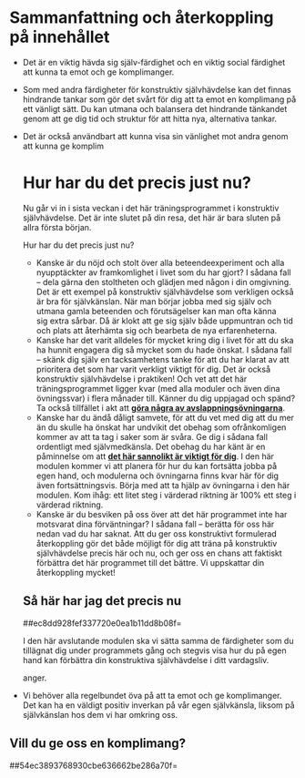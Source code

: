 # Sammanfattning och återkoppling på innehållet

-   Det är en viktig hävda sig själv-färdighet och en viktig social
    färdighet att kunna ta emot och ge komplimanger.

-   Som med andra färdigheter för konstruktiv självhävdelse kan det
    finnas hindrande tankar som gör det svårt för dig att ta emot en
    komplimang på ett vänligt sätt. Du kan utmana och balansera det
    hindrande tänkandet genom att ge dig tid och struktur för att hitta
    nya, alternativa tankar.

-   Det är också användbart att kunna visa sin vänlighet mot andra genom
    att kunna ge komplim

    # Hur har du det precis just nu?

    Nu går vi in i sista veckan i det här träningsprogrammet i
    konstruktiv självhävdelse. Det är inte slutet på din resa, det här
    är bara sluten på allra första början.

    Hur har du det precis just nu?

    -   Kanske är du nöjd och stolt över alla beteendeexperiment och
        alla nyupptäckter av framkomlighet i livet som du har gjort? I
        sådana fall -- dela gärna den stoltheten och glädjen med någon i
        din omgivning. Det är ett exempel på konstruktiv självhävdelse
        som verkligen också är bra för självkänslan. När man börjar
        jobba med sig själv och utmana gamla beteenden och förutsägelser
        kan man ofta känna sig extra sårbar. Då är klokt att ge sig
        själv både uppmuntran och tid och plats att återhämta sig och
        bearbeta de nya erfarenheterna. 
    -   Kanske har det varit alldeles för mycket kring dig i livet för
        att du ska ha hunnit engagera dig så mycket som du hade önskat.
        I sådana fall -- skänk dig själv en tacksamhetens tanke för att
        du har klarat av att prioritera det som har varit verkligt
        viktigt för dig. Det är också konstruktiv självhävdelse i
        praktiken! Och vet att det här träningsprogrammet ligger kvar
        (med alla moduler och även dina övningssvar) i flera månader
        till. Känner du dig uppjagad och spänd? Ta också tillfället i
        akt att **[göra några av
        avslappningsövningarna](https://www.iterapi.se/sites/respekt/program/5-hitta-dina-s-tt-att-s-nka-sp-nningsniv-n)**.
    -   Kanske har du ändå dåligt samvete, för att du vet med dig att du
        mer än du skulle ha önskat har undvikit det obehag som
        ofrånkomligen kommer av att ta tag i saker som är svåra. Ge dig
        i sådana fall ordentligt med självmedkänsla. Det obehag du har
        känt är en påminnelse om att **[det här sannolikt är viktigt för
        dig](https://www.iterapi.se/sites/respekt/program/3-utmana-negativa-f-ruts-gelser-med-beteendeexperiment/15-argument-f-r-att-byta-undvikande-mot-aktivt-deltagande)**.
        I den här modulen kommer vi att planera för hur du kan fortsätta
        jobba på egen hand, och modulerna och övningarna finns kvar här
        för dig även fortsättningsvis. Börja med att ta hjälp av
        övningarna i den här modulen. Kom ihåg: ett litet steg i
        värderad riktning är 100% ett steg i värderad riktning. 
    -   Kanske är du besviken på oss över att det här programmet inte
        har motsvarat dina förväntningar? I sådana fall -- berätta för
        oss här nedan vad du har saknat. Att du ger oss konstruktivt
        formulerad återkoppling gör det både möjligt för dig att träna
        på konstruktiv självhävdelse precis här och nu, och ger oss en
        chans att faktiskt förbättra det här programmet till det bättre.
        Vi uppskattar din återkoppling mycket!

    ## Så här har jag det precis nu

    ##ec8dd928fef337720e0ea1b11dd8b08f=

    I den här avslutande modulen ska vi sätta samma de färdigheter som
    du tillägnat dig under programmets gång och stegvis visa hur du på
    egen hand kan förbättra din konstruktiva självhävdelse i ditt
    vardagsliv.

    anger.

-   Vi behöver alla regelbundet öva på att ta emot och ge komplimanger.
    Det kan ha en väldigt positiv inverkan på vår egen självkänsla,
    liksom på självkänslan hos dem vi har omkring oss.

## Vill du ge oss en komplimang?

##54ec3893768930cbe636662be286a70f=
